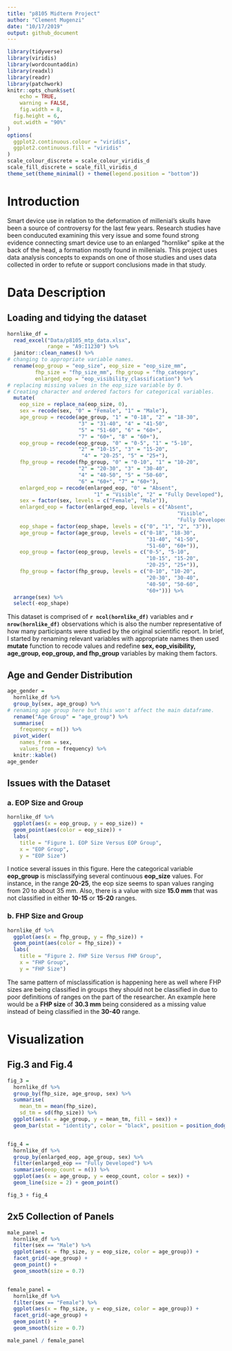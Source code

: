 ```yaml
---
title: "p8105 Midterm Project"
author: "Clement Mugenzi"
date: "10/17/2019"
output: github_document
---
```


```r
library(tidyverse)
library(viridis)
library(wordcountaddin)
library(readxl)
library(readr)
library(patchwork)
knitr::opts_chunk$set(
	echo = TRUE,
	warning = FALSE,
	fig.width = 8, 
  fig.height = 6,
  out.width = "90%"
)
options(
  ggplot2.continuous.colour = "viridis",
  ggplot2.continuous.fill = "viridis"
)
scale_colour_discrete = scale_colour_viridis_d
scale_fill_discrete = scale_fill_viridis_d
theme_set(theme_minimal() + theme(legend.position = "bottom"))
```


# Introduction

Smart device use in relation to the deformation of millenial's skulls have been a source of controversy for the last few years. Research studies have been conducuted examining this very issue and some found strong evidence connecting smart device use to an enlarged "hornlike" spike at the back of the head, a formation mostly found in millenials. This project uses data analysis concepts to expands on one of those studies and uses data collected in order to refute or support conclusions made in that study.


# Data Description

## Loading and tidying the dataset

```r
hornlike_df = 
  read_excel("Data/p8105_mtp_data.xlsx", 
             range = "A9:I1230") %>% 
  janitor::clean_names() %>% 
# changing to appropriate variable names.
  rename(eop_group = "eop_size", eop_size = "eop_size_mm",
         fhp_size = "fhp_size_mm", fhp_group = "fhp_category",
         enlarged_eop = "eop_visibility_classification") %>%
# replacing missing values in the eop_size variable by 0.
# Creating character and ordered factors for categorical variables.
  mutate(
    eop_size = replace_na(eop_size, 0),
    sex = recode(sex, "0" = "Female", "1" = "Male"),
    age_group = recode(age_group, "1" = "0-18", "2" = "18-30", 
                       "3" = "31-40", "4" = "41-50",
                       "5" = "51-60", "6" = "60+",
                       "7" = "60+", "8" = "60+"),
    eop_group = recode(eop_group, "0" = "0-5", "1" = "5-10", 
                       "2" = "10-15", "3" = "15-20",
                        "4" = "20-25", "5" = "25+"),
    fhp_group = recode(fhp_group, "0" = "0-10", "1" = "10-20",
                       "2" = "20-30", "3" = "30-40", 
                       "4" = "40-50", "5" = "50-60",
                       "6" = "60+", "7" = "60+"),
    enlarged_eop = recode(enlarged_eop, "0" = "Absent",
                            "1" = "Visible", "2" = "Fully Developed"),
    sex = factor(sex, levels = c("Female", "Male")),
    enlarged_eop = factor(enlarged_eop, levels = c("Absent",
                                                       "Visible",
                                                       "Fully Developed")),
    eop_shape = factor(eop_shape, levels = c("0", "1", "2", "3")),
    age_group = factor(age_group, levels = c("0-18", "18-30",
                                             "31-40", "41-50",
                                             "51-60", "60+")),
    eop_group = factor(eop_group, levels = c("0-5", "5-10",
                                             "10-15", "15-20",
                                             "20-25", "25+")),
    fhp_group = factor(fhp_group, levels = c("0-10", "10-20",
                                             "20-30", "30-40",
                                             "40-50", "50-60",
                                             "60+"))) %>%
  arrange(sex) %>% 
  select(-eop_shape)
```


This dataset is comprised of **`r ncol(hornlike_df)`** variables and **`r nrow(hornlike_df)`** observations which is also the number representative of how many participants were studied by the original scientific report. In brief, I started by renaming relevant variables with appropriate names then used **mutate** function to recode values and redefine **sex, eop_visibility, age_group, eop_group, and fhp_group** variables by making them factors. 

## Age and Gender Distribution

```r
age_gender = 
  hornlike_df %>% 
  group_by(sex, age_group) %>% 
# renaming age group here but this won't affect the main dataframe.
  rename("Age Group" = "age_group") %>% 
  summarise(
    frequency = n()) %>% 
  pivot_wider(
    names_from = sex,
    values_from = frequency) %>% 
  knitr::kable()
age_gender
```


## Issues with the Dataset

### a. EOP Size and Group

```r
hornlike_df %>% 
  ggplot(aes(x = eop_group, y = eop_size)) +
  geom_point(aes(color = eop_size)) +
  labs(
    title = "Figure 1. EOP Size Versus EOP Group",
    x = "EOP Group",
    y = "EOP Size")
```

I notice several issues in this figure. Here the categorical variable **eop_group** is misclassifying several continuous **eop_size** values. For instance, in the range **20-25**, the eop size seems to span values ranging from 20 to about 35 mm. Also, there is a value with size **15.0 mm** that was not classified in either **10-15** or **15-20** ranges.


### b. FHP Size and Group

```r
hornlike_df %>% 
  ggplot(aes(x = fhp_group, y = fhp_size)) +
  geom_point(aes(color = fhp_size)) +
  labs(
    title = "Figure 2. FHP Size Versus FHP Group",
    x = "FHP Group",
    y = "FHP Size")
```

The same pattern of misclassification is happening here as well where FHP sizes are being classified in groups they should not be classified in due to poor definitions of ranges on the part of the researcher. An example here would be a **FHP size** of **30.3 mm** being considered as a missing value instead of being classified in the **30-40** range.


# Visualization

## Fig.3 and Fig.4

```r
fig_3 = 
  hornlike_df %>% 
  group_by(fhp_size, age_group, sex) %>%
  summarise(
    mean_tm = mean(fhp_size),
    sd_tm = sd(fhp_size)) %>% 
  ggplot(aes(x = age_group, y = mean_tm, fill = sex)) +
  geom_bar(stat = "identity", color = "black", position = position_dodge())


fig_4 = 
  hornlike_df %>% 
  group_by(enlarged_eop, age_group, sex) %>% 
  filter(enlarged_eop == "Fully Developed") %>% 
  summarise(eeop_count = n()) %>% 
  ggplot(aes(x = age_group, y = eeop_count, color = sex)) +
  geom_line(size = 2) + geom_point()

fig_3 + fig_4
```


## 2x5 Collection of Panels


```r
male_panel = 
  hornlike_df %>% 
  filter(sex == "Male") %>% 
  ggplot(aes(x = fhp_size, y = eop_size, color = age_group)) +
  facet_grid(~age_group) + 
  geom_point() + 
  geom_smooth(size = 0.7)


female_panel = 
  hornlike_df %>% 
  filter(sex == "Female") %>% 
  ggplot(aes(x = fhp_size, y = eop_size, color = age_group)) +
  facet_grid(~age_group) +
  geom_point() +
  geom_smooth(size = 0.7)

male_panel / female_panel 
```























































